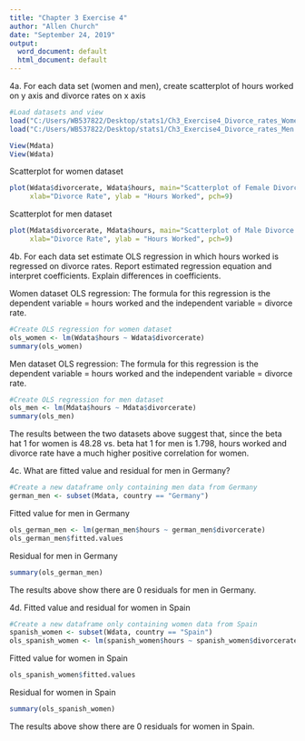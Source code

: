 ```yaml
---
title: "Chapter 3 Exercise 4"
author: "Allen Church"
date: "September 24, 2019"
output:
  word_document: default
  html_document: default
---
```

4a. For each data set (women and men), create scatterplot of hours worked on y axis and divorce rates on x axis

```r
#Load datasets and view
load("C:/Users/WB537822/Desktop/stats1/Ch3_Exercise4_Divorce_rates_Women.RData")
load("C:/Users/WB537822/Desktop/stats1/Ch3_Exercise4_Divorce_rates_Men.RData")

View(Mdata)
View(Wdata)
```

Scatterplot for women dataset
```r
plot(Wdata$divorcerate, Wdata$hours, main="Scatterplot of Female Divorce Rate vs. Hours Worked",
     xlab="Divorce Rate", ylab = "Hours Worked", pch=9)
```

Scatterplot for men dataset

```r
plot(Mdata$divorcerate, Mdata$hours, main="Scatterplot of Male Divorce Rate vs. Hours Worked",
     xlab="Divorce Rate", ylab = "Hours Worked", pch=9)
```

4b. For each data set estimate OLS regression in which hours worked is regressed on divorce rates. Report estimated regression equation and interpret coefficients. Explain differences in coefficients.

Women dataset OLS regression: The formula for this regression is the dependent variable = hours worked and the independent variable = divorce rate.
```r
#Create OLS regression for women dataset
ols_women <- lm(Wdata$hours ~ Wdata$divorcerate)
summary(ols_women)
```

Men dataset OLS regression: The formula for this regression is the dependent variable = hours worked and the independent variable = divorce rate.
```r
#Create OLS regression for men dataset
ols_men <- lm(Mdata$hours ~ Mdata$divorcerate)
summary(ols_men)
```

The results between the two datasets above suggest that, since the beta hat 1 for women is 48.28 vs. beta hat 1 for men is 1.798, hours worked and divorce rate have a much higher positive correlation for women.

4c. What are fitted value and residual for men in Germany?
```r
#Create a new dataframe only containing men data from Germany
german_men <- subset(Mdata, country == "Germany")
```

Fitted value for men in Germany
```r
ols_german_men <- lm(german_men$hours ~ german_men$divorcerate)
ols_german_men$fitted.values
```

Residual for men in Germany
```r
summary(ols_german_men)
```
The results above show there are 0 residuals for men in Germany.

4d. Fitted value and residual for women in Spain
```r
#Create a new dataframe only containing women data from Spain
spanish_women <- subset(Wdata, country == "Spain")
ols_spanish_women <- lm(spanish_women$hours ~ spanish_women$divorcerate)
```

Fitted value for women in Spain
```r
ols_spanish_women$fitted.values
```

Residual for women in Spain
```r
summary(ols_spanish_women)
```
The results above show there are 0 residuals for women in Spain.